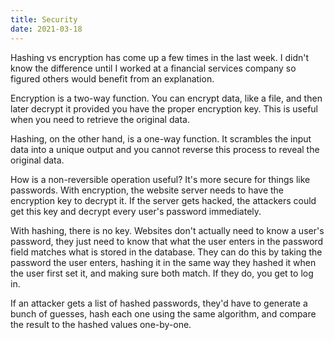 ```yaml
---
title: Security
date: 2021-03-18
---
```


Hashing vs encryption has come up a few times in the last week. I didn't know the difference until I worked at a financial services company so figured others would benefit from an explanation.

Encryption is a two-way function. You can encrypt data, like a file, and then later decrypt it provided you have the proper encryption key. This is useful when you need to retrieve the original data.

Hashing, on the other hand, is a one-way function. It scrambles the input data into a unique output and you cannot reverse this process to reveal the original data.

How is a non-reversible operation useful? It's more secure for things like passwords. With encryption, the website server needs to have the encryption key to decrypt it. If the server gets hacked, the attackers could get this key and decrypt every user's password immediately.

With hashing, there is no key. Websites don't actually need to know a user's password, they just need to know that what the user enters in the password field matches what is stored in the database. They can do this by taking the password the user enters, hashing it in the same way they hashed it when the user first set it, and making sure both match. If they do, you get to log in.

If an attacker gets a list of hashed passwords, they'd have to generate a bunch of guesses, hash each one using the same algorithm, and compare the result to the hashed values one-by-one.
